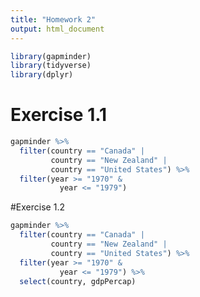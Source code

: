 ```yaml
---
title: "Homework 2"
output: html_document
---
```

```r
library(gapminder)
library(tidyverse)
library(dplyr)
```


# Exercise 1.1
```r
gapminder %>%
  filter(country == "Canada" | 
         country == "New Zealand" | 
         country == "United States") %>%
  filter(year >= "1970" &
           year <= "1979")
```

#Exercise 1.2
```r
gapminder %>%
  filter(country == "Canada" | 
         country == "New Zealand" | 
         country == "United States") %>%
  filter(year >= "1970" &
           year <= "1979") %>%
  select(country, gdpPercap)
```

















